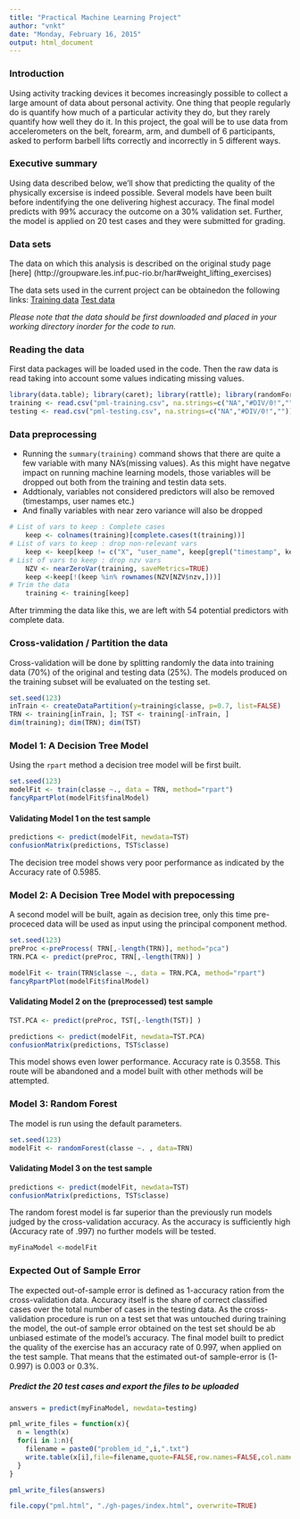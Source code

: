 ```yaml
---
title: "Practical Machine Learning Project"
author: "vnkt"
date: "Monday, February 16, 2015"
output: html_document
---
```


### Introduction
Using activity tracking devices it becomes increasingly possible to collect a large amount of data about personal activity. One thing that people regularly do is quantify how much of a particular activity they do, but they rarely quantify how well they do it. In this project, the goal will be to use data from accelerometers on the belt, forearm, arm, and dumbell of 6 participants, asked to perform barbell lifts correctly and incorrectly in 5 different ways.  

### Executive summary 
Using data described below, we'll show that predicting the quality of the physically excersise is indeed possible. Several models have been built before indentifying the one delivering highest accuracy. The final model predicts with 99% accuracy the outcome on a 30% validation set. Further, the model is applied on 20 test cases and they were submitted for grading. 

### Data sets   

The data on which this analysis is described on the original study page [here] (http://groupware.les.inf.puc-rio.br/har#weight_lifting_exercises)

The data sets used in the current project can be obtainedon the following links: 
[Training data](https://d396qusza40orc.cloudfront.net/predmachlearn/pml-training.csv)
[Test data](https://d396qusza40orc.cloudfront.net/predmachlearn/pml-training.csv)

*Please note that the data should be first downloaded and placed in your working directory inorder for the code to run.*

### Reading the data   

First data packages will be loaded used in the code. Then the raw data is read taking into account some values indicating missing values. 
```r
library(data.table); library(caret); library(rattle); library(randomForest)
training <- read.csv("pml-training.csv", na.strings=c("NA","#DIV/0!",""))
testing <- read.csv("pml-testing.csv", na.strings=c("NA","#DIV/0!",""))
```

### Data preprocessing 

-  Running the `summary(training)` command shows that there are quite a few variable with many NA's(missing values). As this might have negatve impact on running machine learning models, those variables will be dropped out both from the training and testin data sets. 
- Addtionaly, variables not considered predictors will also be removed (timestamps, user names etc.) 
- And finally variables with near zero variance will also be dropped

```r
# List of vars to keep : Complete cases
    keep <- colnames(training)[complete.cases(t(training))]
# List of vars to keep : drop non-relevant vars
    keep <- keep[keep != c("X", "user_name", keep[grepl("timestamp", keep)])]
# List of vars to keep : drop nzv vars
    NZV <- nearZeroVar(training, saveMetrics=TRUE)
    keep <-keep[!(keep %in% rownames(NZV[NZV$nzv,]))]
# Trim the data
    training <- training[keep]
```
After trimming the data like this, we are left with 54 potential predictors with complete data.


### Cross-validation / Partition the data   
Cross-validation will be done by splitting randomly the data into training data (70%) of the original and testing data (25%). The models produced on the training subset will be evaluated on the testing set. 
```r
set.seed(123)
inTrain <- createDataPartition(y=training$classe, p=0.7, list=FALSE)
TRN <- training[inTrain, ]; TST <- training[-inTrain, ]
dim(training); dim(TRN); dim(TST)
```


### Model 1: A Decision Tree Model   

Using the `rpart` method a decision tree model will be first built. 

```r
set.seed(123)
modelFit <- train(classe ~., data = TRN, method="rpart")
fancyRpartPlot(modelFit$finalModel)
```

#### Validating  Model 1 on the test sample    
```r
predictions <- predict(modelFit, newdata=TST)
confusionMatrix(predictions, TST$classe)
```
The decision tree model shows very poor performance as indicated by the Accuracy rate of 0.5985.



### Model 2: A Decision Tree Model with prepocessing  

A second model will be built, again as decision tree, only this time pre-proceced data will be used as input using the principal component method. 

```r
set.seed(123)
preProc <-preProcess( TRN[,-length(TRN)], method="pca")
TRN.PCA <- predict(preProc, TRN[,-length(TRN)] )

modelFit <- train(TRN$classe ~., data = TRN.PCA, method="rpart")
fancyRpartPlot(modelFit$finalModel)
```

#### Validating  Model 2 on the (preprocessed) test sample   
```r
TST.PCA <- predict(preProc, TST[,-length(TST)] )

predictions <- predict(modelFit, newdata=TST.PCA)
confusionMatrix(predictions, TST$classe)
```
This model shows even lower performance. Accuracy rate is  0.3558. 
This route will be abandoned and a model built with other methods will be attempted. 



### Model 3: Random Forest   
The model is run using the default parameters. 
```r
set.seed(123)
modelFit <- randomForest(classe ~. , data=TRN)

```
#### Validating  Model 3 on the test sample
```r
predictions <- predict(modelFit, newdata=TST)
confusionMatrix(predictions, TST$classe)
```
The random forest model is far superior than the previously run models judged by the cross-validation accuracy. As the accuracy is sufficiently high (Accuracy rate of .997) no further models will be tested.

```r
myFinaModel <-modelFit
```


### Expected Out of Sample Error

The expected out-of-sample error is defined as 1-accuracy ration from the cross-validation data. Accuracy itself is the share of correct classified cases over the total number of cases in the testing data. 
As the cross-validation procedure is run on a test set that was untouched during training the model, the out-of sample error obtained on the test set should be ab unbiased estimate of the model's accuracy. 
The final model built to predict the quality of the exercise has an accuracy rate of 0.997, when applied on the test sample. That means that the estimated out-of sample-error is (1-0.997) is 0.003 or 0.3%. 

##### Predict the 20 test cases and export the files to be uploaded
```r
answers = predict(myFinaModel, newdata=testing)

pml_write_files = function(x){
  n = length(x)
  for(i in 1:n){
    filename = paste0("problem_id_",i,".txt")
    write.table(x[i],file=filename,quote=FALSE,row.names=FALSE,col.names=FALSE)
  }
}

pml_write_files(answers)

file.copy("pml.html", "./gh-pages/index.html", overwrite=TRUE)
```

